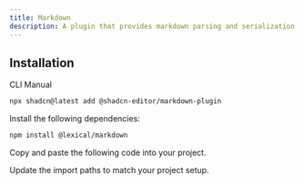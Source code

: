 ```yaml
---
title: Markdown
description: A plugin that provides markdown parsing and serialization support for the editor.
---
```


<ComponentPreview
  name="markdown-plugin-demo"
  className="[&_.preview>[data-orientation=vertical]]:sm:max-w-[70%]"
  description="A plugin that provides markdown parsing and serialization support for the editor."
/>

## Installation

<Tabs defaultValue="cli">

<TabsList>
  <TabsTrigger value="cli">CLI</TabsTrigger>
  <TabsTrigger value="manual">Manual</TabsTrigger>
</TabsList>

<TabsContent value="cli">

```bash
npx shadcn@latest add @shadcn-editor/markdown-plugin
```

</TabsContent>

<TabsContent value="manual">

<Steps>

<Step>Install the following dependencies:</Step>

```bash
npm install @lexical/markdown
```

<Step>Copy and paste the following code into your project.</Step>

<ComponentSource name="markdown-plugin" />

<Step>Update the import paths to match your project setup.</Step>

</Steps>

</TabsContent>

</Tabs>
